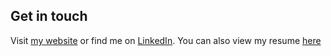 ## Get in touch

Visit [my website](https://www.lekoarts.de?utm_source=cara&utm_medium=Starter) or find me on [LinkedIn](https://www.linkedin.com/in/stacycsolomon/). You can also view my resume [here](https://drive.google.com/file/d/1TS-6WAZFesqEBfiiIvYxtzlaDn_GojtQ/view?usp=sharing)
